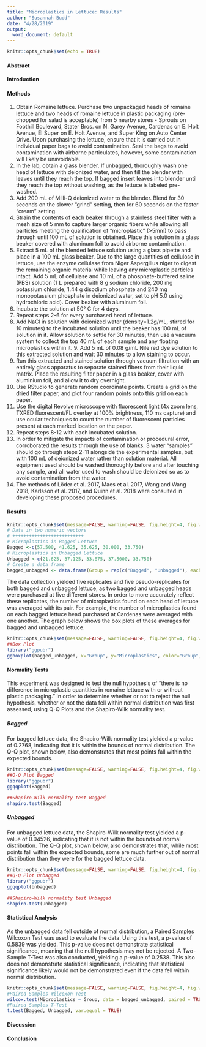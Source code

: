 ```yaml
---
title: "Microplastics in Lettuce: Results"
author: "Susannah Budd"
date: "4/28/2019"
output: 
  word_document: default
---
```


```r
knitr::opts_chunk$set(echo = TRUE)
```

#### Abstract

#### Introduction

#### Methods

1. Obtain Romaine lettuce. Purchase two unpackaged heads of romaine lettuce and two heads of romaine lettuce in plastic packaging (pre-chopped for salad is acceptable) from 5 nearby stores - Sprouts on Foothill Boulevard, Stater Bros. on N. Garey Avenue, Cardenas on E. Holt Avenue, El Super on E. Holt Avenue, and Super King on Auto Center Drive. Upon purchasing the lettuce, ensure that it is carried out in individual paper bags to avoid contamination. Seal the bags to avoid contamination with airborne particulates, however, some contamination will likely be unavoidable.\ 
2. In the lab, obtain a glass blender. If unbagged, thoroughly wash one head of lettuce with deionized water, and then fill the blender with leaves until they reach the top. If bagged insert leaves into blender until they reach the top without washing, as the lettuce is labeled pre-washed.\ 
3. Add 200 mL of Milli-Q deionized water to the blender. Blend for 30 seconds on the slower “grind” setting, then for 60 seconds on the faster “cream” setting.\ 
4. Strain the contents of each beaker through a stainless steel filter with a mesh size of 5 mm to capture larger organic fibers while allowing all particles meeting the qualification of “microplastic” (>5mm) to pass through until 100 mL of solution is obtained. Place this solution in a glass beaker covered with aluminum foil to avoid airborne contamination.\ 
5. Extract 5 mL of the blended lettuce solution using a glass pipette and place in a 100 mL glass beaker. Due to the large quantities of cellulose in lettuce, use the enzyme cellulase from Niger Aspergillus niger to digest the remaining organic material while leaving any microplastic particles intact. Add 5 mL of cellulase and 10 mL of a phosphate-buffered saline (PBS) solution (1 L prepared with 8 g sodium chloride, 200 mg potassium chloride, 1.44 g disodium phosphate and 240 mg monopotassium phosphate in deionized water, set to pH 5.0 using hydrochloric acid). Cover beaker with aluminum foil.\ 
6. Incubate the solution at 50° C for 4 days.\ 
7. Repeat steps 2-6 for every purchased head of lettuce.\ 
8. Add NaCl in solution with deionized water (density=1.2g/mL, stirred for 10 minutes) to the incubated solution until the beaker has 100 mL of solution in it. Allow solution to settle for 30 minutes, then use a vacuum system to collect the top 40 mL of each sample and any floating microplastics within it.\ 9. Add 5 mL of 0.08 g/mL Nile red dye solution to this extracted solution and wait 30 minutes to allow staining to occur.\ 
10. Run this extracted and stained solution through vacuum filtration with an entirely glass apparatus to separate stained fibers from their liquid matrix.
Place the resulting filter paper in a glass beaker, cover with aluminium foil, and allow it to dry overnight.\ 
11. Use RStudio to generate random coordinate points. Create a grid on the dried filter paper, and plot four random points onto this grid on each paper.\ 
12. Use the digital Revolve microscope with fluorescent light (4x zoom lens, TXRED fluorescent/FL overlay at 100% brightness, 110 ms capture) and use ocular techniques to count the number of fluorescent particles present at each marked location on the paper.\ 
13. Repeat steps 8-12 with each incubated solution.\ 
14. In order to mitigate the impacts of contamination or procedural error, corroborated the results through the use of blanks. 3 water “samples” should go through steps 2-11 alongside the experimental samples, but with 100 mL of deionized water rather than solution material. All equipment used should be washed thoroughly before and after touching any sample, and all water used to wash should be deionized so as to avoid contamination from the water.\ 
15. The methods of Löder et al. 2017, Maes et al. 2017, Wang and Wang 2018, Karlsson et al. 2017, and Quinn et al. 2018 were consulted in developing these proposed procedures.

#### Results
```r
knitr::opts_chunk$set(message=FALSE, warning=FALSE, fig.height=4, fig.width=5, fig.align="center")
# Data in two numeric vectors
# ++++++++++++++++++++++++++
# Microplastics in Bagged Lettuce
Bagged <-c(57.500, 41.625, 35.625, 30.000, 33.750)
# Microplastics in Unbagged Lettuce
Unbagged <-c(21.625, 37.125, 33.875, 37.5000, 33.750)
# Create a data frame
bagged_unbagged <- data.frame(Group = rep(c("Bagged", "Unbagged"), each = 5), Microplastics = c(Bagged,  Unbagged))
```

The data collection yielded five replicates and five pseudo-replicates for both bagged and unbagged lettuce, as two bagged and unbagged heads were purchased at five different stores. In order to more accurately reflect these replicates, the number of microplastics found on each head of lettuce was averaged with its pair. For example, the number of microplastics found on each bagged lettuce head purchased at Cardenas were averaged with one another. The graph below shows the box plots of these averages for bagged and unbagged lettuce.

```r
knitr::opts_chunk$set(message=FALSE, warning=FALSE, fig.height=4, fig.width=5, fig.align="center")
##Box Plot
library("ggpubr")
ggboxplot(bagged_unbagged, x="Group", y="Microplastics", color="Group", palette=c("#00AFBB", "#E7B800"), order=c("Bagged", "Unbagged"), ylab="# Microplastics", xlab="Groups")
```

#### Normality Tests \

This experiment was designed to test the null hypothesis of “there is no difference in microplastic quantities in romaine lettuce with or without plastic packaging.” In order to determine whether or not to reject the null hypothesis, whether or not the data fell within normal distribution was first assessed, using Q-Q Plots and the Shapiro-Wilk normality test.

##### Bagged

For bagged lettuce data, the Shapiro-Wilk normality test yielded a p-value of 0.2768, indicating that it is within the bounds of normal distribution. The Q-Q plot, shown below, also demonstrates that most points fall within the expected bounds.

```r
knitr::opts_chunk$set(message=FALSE, warning=FALSE, fig.height=4, fig.width=5, fig.align="center")
##Q-Q Plot Bagged
library("ggpubr")
ggqqplot(Bagged)
```

```r
##Shapiro-Wilk normality test Bagged
shapiro.test(Bagged)
```

##### Unbagged

For unbagged lettuce data, the Shapiro-Wilk normality test yielded a p-value of 0.04526, indicating that it is not within the bounds of normal distribution. The Q-Q plot, shown below, also demonstrates that, while most points fall within the expected bounds, some are much further out of normal distribution than they were for the bagged lettuce data.

```r
knitr::opts_chunk$set(message=FALSE, warning=FALSE, fig.height=4, fig.width=5, fig.align="center")
##Q-Q Plot Unbagged
library("ggpubr")
ggqqplot(Unbagged)
```

```r
##Shapiro-Wilk normality test Unbagged
shapiro.test(Unbagged)
```

#### Statistical Analysis

As the unbagged data fell outside of normal distribution, a Paired Samples Wilcoxon Test was used to evaluate the data. Using this test, a p-value of 0.5839 was yielded. This p-value does not demonstrate statistical significance, meaning that the null hypothesis may not be rejected. A Two-Sample T-Test was also conducted, yielding a p-value of 0.2538. This also does not demonstrate statistical significance, indicating that statistical significance likely would not be demonstrated even if the data fell within normal distribution.

```r
knitr::opts_chunk$set(message=FALSE, warning=FALSE, fig.height=4, fig.width=5, fig.align="center")
#Paired Samples Wilcoxon Test
wilcox.test(Microplastics ~ Group, data = bagged_unbagged, paired = TRUE)
#Paired Samples T-Test
t.test(Bagged, Unbagged, var.equal = TRUE)
```

#### Discussion

#### Conclusion